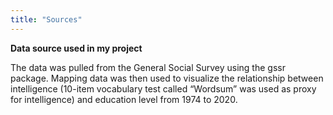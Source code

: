 ```yaml
---
title: "Sources"
---
```

**Data source used in my project**

The data was pulled from the General Social Survey using the gssr package. Mapping data was then used to visualize the relationship between intelligence (10-item vocabulary test called "Wordsum" was used as proxy for intelligence) and education level from 1974 to 2020. 